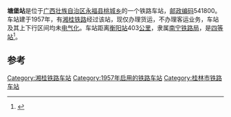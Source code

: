 {{noteTA
|1=zh-cn:始发车次; zh-hk:列車班次;
|2=zh-cn:车次; zh-hk:班次;
}}
{{Infobox China railway station 
|车站名称 = 塘堡站
|车站名称拼音 = 
|车站地址 = [[广西壮族自治区|广西壮族自治区]][[永福县|永福县]]
|归属 = [[南宁铁路局|南宁铁路局]]
|车站等级 = [[四等站_(中铁)|四等站]]
|线路 = [[湘桂铁路|湘桂铁路]]
}}
'''塘堡站'''是位于[[广西壮族自治区|广西壮族自治区]][[永福县|永福县]][[桃城乡|桃城乡]]的一个铁路车站，[[邮政编码|邮政编码]]541800。车站建于1957年，有[[湘桂铁路|湘桂铁路]]经过该站，现仅办理货运，不办理客运业务，车站及其上下行区间均未[[电气化|电气化]]。车站距离[[衡阳站|衡阳站]]403[[公里|公里]]，隶属[[南宁铁路局|南宁铁路局]]，是[[四等站_(中铁)|四等站]]<ref>{{Cite book|title=中国铁路站名词典|last=孙本祥主编|first=|publisher=北京：[[中国铁道出版社|中国铁道出版社]]|year=2003.04|isbn=7-113-03941-3|location=|pages=480}}</ref>。

==参考==
{{reflist}}

{{start rail box}}
{{s-inop|[[大溪河站|大溪河站]]}}
{{s-line|[[湘桂铁路|湘桂铁路]]}}
{{s-inop|[[永福站|永福站]]}}
{{end box}}
{{湘桂铁路}}

[[Category:湘桂铁路车站|Category:湘桂铁路车站]]
[[Category:1957年启用的铁路车站|Category:1957年启用的铁路车站]]
[[Category:桂林市铁路车站|Category:桂林市铁路车站]]


{{铁路车站小作品}}
{{广西小作品}}